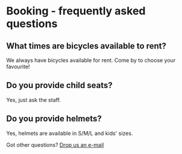 ---
---

# Booking - frequently asked questions

## What times are bicycles available to rent?

We always have bicycles available for rent. Come by to choose your favourite!

## Do you provide child seats?

Yes, just ask the staff.

## Do you provide helmets?

Yes, helmets are available in S/M/L and kids' sizes.

Got other questions? [Drop us an e-mail](mailto:contact@pikalabikes.com)
